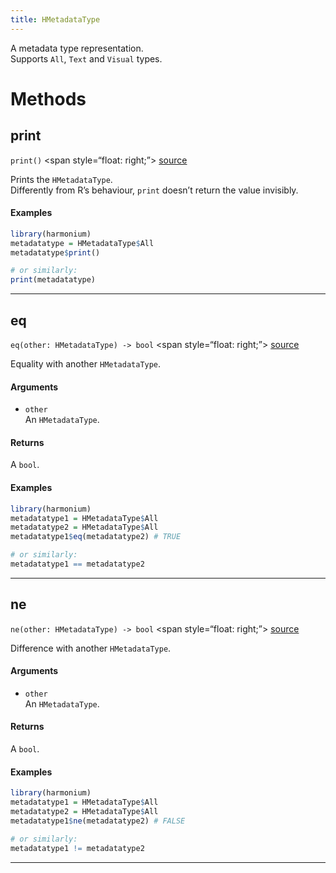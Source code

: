 ```yaml
---
title: HMetadataType
---
```


A metadata type representation. \
Supports `All`, `Text` and `Visual` types. \

# Methods

## print

`print()` \<span style="float: right;"> [source](https://github.com/daniellga/harmonium/tree/master/r-harmonium/src/rust/src/hmetadatatype.rs#L42) </span> \

Prints the `HMetadataType`. \
Differently from R's behaviour, `print` doesn't return the value invisibly. \

#### Examples

```r
library(harmonium)
metadatatype = HMetadataType$All
metadatatype$print()

# or similarly:
print(metadatatype)
```

_________

## eq

`eq(other: HMetadataType) -> bool` \<span style="float: right;"> [source](https://github.com/daniellga/harmonium/tree/master/r-harmonium/src/rust/src/hmetadatatype.rs#L77) </span> \

Equality with another `HMetadataType`.

#### Arguments

* `other` \
An `HMetadataType`. \

#### Returns

A `bool`.

#### Examples

```r
library(harmonium)
metadatatype1 = HMetadataType$All
metadatatype2 = HMetadataType$All
metadatatype1$eq(metadatatype2) # TRUE

# or similarly:
metadatatype1 == metadatatype2
```

_________

## ne

`ne(other: HMetadataType) -> bool` \<span style="float: right;"> [source](https://github.com/daniellga/harmonium/tree/master/r-harmonium/src/rust/src/hmetadatatype.rs#L113) </span> \

Difference with another `HMetadataType`.

#### Arguments

* `other` \
An `HMetadataType`. \

#### Returns

A `bool`.

#### Examples

```r
library(harmonium)
metadatatype1 = HMetadataType$All
metadatatype2 = HMetadataType$All
metadatatype1$ne(metadatatype2) # FALSE

# or similarly:
metadatatype1 != metadatatype2
```

_________
